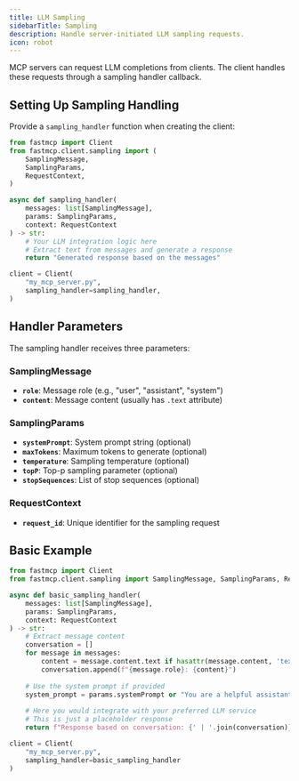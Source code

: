```yaml
---
title: LLM Sampling
sidebarTitle: Sampling
description: Handle server-initiated LLM sampling requests.
icon: robot
---
```



<VersionBadge version="2.0.0" />

MCP servers can request LLM completions from clients. The client handles these requests through a sampling handler callback.

## Setting Up Sampling Handling

Provide a `sampling_handler` function when creating the client:

```python
from fastmcp import Client
from fastmcp.client.sampling import (
    SamplingMessage,
    SamplingParams,
    RequestContext,
)

async def sampling_handler(
    messages: list[SamplingMessage],
    params: SamplingParams,
    context: RequestContext
) -> str:
    # Your LLM integration logic here
    # Extract text from messages and generate a response
    return "Generated response based on the messages"

client = Client(
    "my_mcp_server.py",
    sampling_handler=sampling_handler,
)
```

## Handler Parameters

The sampling handler receives three parameters:

### SamplingMessage

- **`role`**: Message role (e.g., "user", "assistant", "system")
- **`content`**: Message content (usually has `.text` attribute)

### SamplingParams

- **`systemPrompt`**: System prompt string (optional)
- **`maxTokens`**: Maximum tokens to generate (optional)
- **`temperature`**: Sampling temperature (optional)
- **`topP`**: Top-p sampling parameter (optional)
- **`stopSequences`**: List of stop sequences (optional)

### RequestContext

- **`request_id`**: Unique identifier for the sampling request

## Basic Example

```python
from fastmcp import Client
from fastmcp.client.sampling import SamplingMessage, SamplingParams, RequestContext

async def basic_sampling_handler(
    messages: list[SamplingMessage],
    params: SamplingParams,
    context: RequestContext
) -> str:
    # Extract message content
    conversation = []
    for message in messages:
        content = message.content.text if hasattr(message.content, 'text') else str(message.content)
        conversation.append(f"{message.role}: {content}")
    
    # Use the system prompt if provided
    system_prompt = params.systemPrompt or "You are a helpful assistant."
    
    # Here you would integrate with your preferred LLM service
    # This is just a placeholder response
    return f"Response based on conversation: {' | '.join(conversation)}"

client = Client(
    "my_mcp_server.py",
    sampling_handler=basic_sampling_handler
)
```

